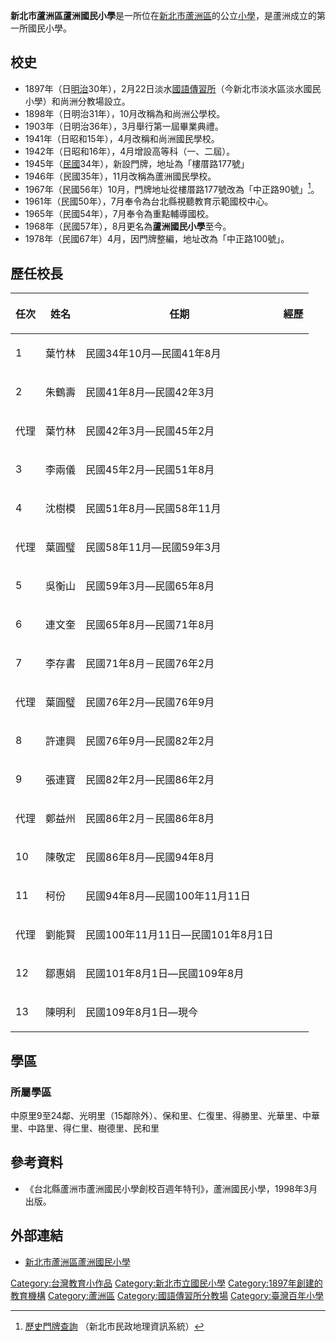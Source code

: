 {{Infobox School
|name           =新北市蘆洲區蘆洲國民小學
|other_name     =Luzhou Elementary School,<br>Luzhou District, New Taipei City
|image          =[[File:新北市蘆洲國小.JPG|220px]]
|established    =1897年2月22日
|type           =市立國小
|affiliation    =[[新北市政府|新北市政府]]
|district       =[[新北市|新北市]][[鷺洲庄|蘆洲區]]
|grades         =六年制
|principal      =陳明利
|athletics      = [[桌球|桌球]]<br>[[跳繩|跳繩]]<br>[[毽子|毽子]]<br>[[足球|足球]]<br>[[推手|推手]]
|conference     =桌球隊<br>跳繩隊<br>足球隊等
|enrollment     =1879
|score          =
|magazine       =蘆洲兒童
|free_label     =校地面積
|free_text      =28346.5平方公尺
|free_label2    =郵遞區號
|free_text2     =247029
|address        ={{flagicon|TWN}}[[新北市|新北市]][[鷺洲庄|蘆洲區]]保和里15鄰[[中正路_(蘆洲區)|中正路]]100號
|tel            =+886-2-2281-6202
|fax            =+886-2-2282-1320
|website        =[http://www.lces.ntpc.edu.tw www.lces.ntpc.edu.tw]
}}
'''新北市蘆洲區蘆洲國民小學'''是一所位在[[新北市|新北市]][[蘆洲區|蘆洲區]]的公立[[小學|小學]]，是蘆洲成立的第一所國民小學。

==校史==
*1897年（日[[明治|明治]]30年），2月22日淡水[[國語傳習所|國語傳習所]]（今新北市淡水區淡水國民小學）和尚洲分教場設立。
*1898年（日明治31年），10月改稱為和尚洲公學校。
*1903年（日明治36年），3月舉行第一屆畢業典禮。
*1941年（日昭和15年），4月改稱和尚洲國民學校。
*1942年（日昭和16年），4月增設高等科（一、二屆）。
*1945年（[[中華民國|民國]]34年），新設門牌，地址為「樓厝路177號」
*1946年（民國35年），11月改稱為蘆洲國民學校。
*1967年（民國56年）10月，門牌地址從樓厝路177號改為「中正路90號」<ref>[http://addr.ris.ntpc.gov.tw/tpcaddr 歷史門牌查詢] {{Wayback|url=http://addr.ris.ntpc.gov.tw/tpcaddr |date=20210124065555 }}（新北市民政地理資訊系統）</ref>。
*1961年（民國50年），7月奉令為台北縣視聽教育示範國校中心。
*1965年（民國54年），7月奉令為重點輔導國校。
*1968年（民國57年），8月更名為'''蘆洲國民小學'''至今。
*1978年（民國67年）4月，因門牌整編，地址改為「中正路100號」。

== 歷任校長==
{|class="wikitable" 
|- align=center

!任次
!姓名
!任期
!經歷
|-
|1||葉竹林||民國34年10月—民國41年8月||
|-
|2||朱鶴壽||民國41年8月—民國42年3月||
|-
|代理||葉竹林||民國42年3月—民國45年2月||
|-
|3||李兩儀||民國45年2月—民國51年8月||
|-
|4||沈樹模||民國51年8月—民國58年11月||
|-
|代理||葉圓璧||民國58年11月—民國59年3月||
|-
|5||吳衡山||民國59年3月—民國65年8月||
|-
|6||連文奎||民國65年8月—民國71年8月||
|-
|7||李存書||民國71年8月－民國76年2月||
|-
|代理||葉圓璧||民國76年2月—民國76年9月||
|-
|8||許連興||民國76年9月—民國82年2月||
|-
|9||張連寶||民國82年2月—民國86年2月||
|-
|代理||鄭益州||民國86年2月－民國86年8月||
|-
|10||陳敬定||民國86年8月—民國94年8月||
|-
|11||柯份||民國94年8月—民國100年11月11日||
|-
|代理||劉能賢||民國100年11月11日—民國101年8月1日||
|-
|12||鄒惠娟||民國101年8月1日—民國109年8月||
|-
|13||陳明利||民國109年8月1日—現今||
|}

== 學區 ==
===所屬學區 ===
中原里9至24鄰、光明里（15鄰除外）、保和里、仁復里、得勝里、光華里、中華里、中路里、得仁里、樹德里、民和里

==參考資料==
{{reflist}}

*《台北縣蘆洲市蘆洲國民小學創校百週年特刊》，蘆洲國民小學，1998年3月出版。

==外部連結==
*[http://www.lces.ntpc.edu.tw/ 新北市蘆洲區蘆洲國民小學] {{Wayback|url=http://www.lces.ntpc.edu.tw/ |date=20191231073612 }}

{{新北市國民中小學列表}}

[[Category:台灣教育小作品|Category:台灣教育小作品]]
[[Category:新北市立國民小學|Category:新北市立國民小學]]
[[Category:1897年創建的教育機構|Category:1897年創建的教育機構]]
[[Category:蘆洲區|Category:蘆洲區]]
[[Category:國語傳習所分教場|Category:國語傳習所分教場]]
[[Category:臺灣百年小學|Category:臺灣百年小學]]